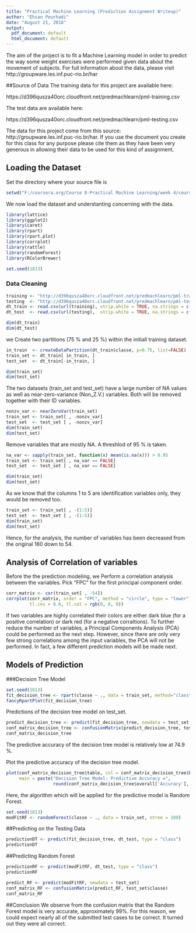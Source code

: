---
title: "Practical Machine Learning (Prediction Assignment Writeup)"
author: "Ehsan Pourhadi"
date: "August 21, 2018"
output:
  pdf_document: default
  html_document: default
---


The aim of the project is to fit a Machine Learning model in order to predict the way some weight exercises were performed given data about the movement of subjects. For full information about the data, please visit http://groupware.les.inf.puc-rio.br/har

##Source of Data
The training data for this project are available here:

https://d396qusza40orc.cloudfront.net/predmachlearn/pml-training.csv

The test data are available here:

https://d396qusza40orc.cloudfront.net/predmachlearn/pml-testing.csv

The data for this project come from this source: http://groupware.les.inf.puc-rio.br/har. If you use the document you create for this class for any purpose please cite them as they have been very generous in allowing their data to be used for this kind of assignment.

## Loading the Dataset
Set the directory where your source file is
```{r, echo = TRUE}
setwd("F:/coursera.org/Course 8-Practical Machine Learning/week 4/course project")
```
We now load the dataset and understanting concerning with the data.

```{r, echo = TRUE}
library(lattice)
library(ggplot2)
library(caret)
library(rpart)
library(rpart.plot)
library(corrplot)
library(rattle)
library(randomForest)
library(RColorBrewer)
```

```{r, echo = TRUE}
set.seed(1813)
```
### Data Cleaning
```{r, echo = TRUE}
training <- "http://d396qusza40orc.cloudfront.net/predmachlearn/pml-training.csv"
testing  <- "http://d396qusza40orc.cloudfront.net/predmachlearn/pml-testing.csv"
dt_train <- read.csv(url(training), strip.white = TRUE, na.strings = c("NA",""))
dt_test  <- read.csv(url(testing),  strip.white = TRUE, na.strings = c("NA",""))
```

```{r, echo = TRUE}
dim(dt_train)
dim(dt_test)
```
we Create two partitions (75 % and 25 %) within the initiall training dataset.

```{r, echo = TRUE}
in_train  <- createDataPartition(dt_train$classe, p=0.75, list=FALSE)
train_set <- dt_train[ in_train, ]
test_set  <- dt_train[-in_train, ]
```

```{r, echo = TRUE}
dim(train_set)
dim(test_set)
```

The two datasets (train_set and test_set) have a large number of NA values as well as near-zero-variance (Non_Z.V.) variables. Both will be removed together with their ID variables.

```{r, echo = TRUE}
nonzv_var <- nearZeroVar(train_set)
train_set <- train_set[ , -nonzv_var]
test_set  <- test_set [ , -nonzv_var]
dim(train_set)
dim(test_set)
```

Remove variables that are mostly NA. A threshlod of 95 % is taken.
```{r, echo = TRUE}
na_var <- sapply(train_set, function(x) mean(is.na(x))) > 0.95
train_set <- train_set[ , na_var == FALSE]
test_set  <- test_set [ , na_var == FALSE]
```

```{r, echo = TRUE}
dim(train_set)
dim(test_set)
```
As we know that the columns 1 to 5 are identification variables only, they would be removed too.
```{r, echo = TRUE}
train_set <- train_set[ , -(1:5)]
test_set  <- test_set [ , -(1:5)]
dim(train_set)
dim(test_set)
```
Hence, for the analysis, the number of variables has been decreased from the original 160 down to 54.

## Analysis of Correlation of variables 

Before the the prediction modeling, we Perform a correlation analysis between the variables. Pick "FPC" for the first principal component order.


```{r, echo = TRUE}
corr_matrix <- cor(train_set[ , -54])
corrplot(corr_matrix, order = "FPC", method = "circle", type = "lower",
         tl.cex = 0.6, tl.col = rgb(0, 0, 0))
```        

If two variables are highly correlated their colors are either dark blue (for a positive correlation) or dark red (for a negative corraltions). To further reduce the number of variables, a Principal Components Analysis (PCA) could be performed as the next step. However, since there are only very few strong correlations among the input variables, the PCA will not be performed. In fact, a few different prediction models will be made next.

## Models of Prediction 

###Decision Tree Model

```{r, echo = TRUE}
set.seed(1813)
fit_decision_tree <- rpart(classe ~ ., data = train_set, method="class")
fancyRpartPlot(fit_decision_tree)
```


Predictions of the decision tree model on test_set.
```{r, echo = TRUE}
predict_decision_tree <- predict(fit_decision_tree, newdata = test_set, type="class")
conf_matrix_decision_tree <- confusionMatrix(predict_decision_tree, test_set$classe)
conf_matrix_decision_tree
```


The predictive accuracy of the decision tree model is relatively low at 74.9 %.

Plot the predictive accuracy of the decision tree model.
```{r, echo = TRUE}
plot(conf_matrix_decision_tree$table, col = conf_matrix_decision_tree$byClass, 
     main = paste("Decision Tree Model: Predictive Accuracy =",
                  round(conf_matrix_decision_tree$overall['Accuracy'], 4)))
```                  
Here, the algorithm which will be applied for the predictive model is Random Forest.

```{r, echo = TRUE}
set.seed(1813)
modFitRF <- randomForest(classe ~ ., data = train_set, ntree = 100)
```
##Predicting on the Testing Data
```{r, echo = TRUE}
predictionDT <- predict(fit_decision_tree, dt_test, type = "class")
predictionDT
```
##Predicting Random Forest
```{r, echo = TRUE}
predictionRF <- predict(modFitRF, dt_test, type = "class")
predictionRF
```

```{r, echo = TRUE}
predict_RF <- predict(modFitRF, newdata = test_set)
conf_matrix_RF <- confusionMatrix(predict_RF, test_set$classe)
conf_matrix_RF
```

##Conclusion
We observe from the confusion matrix that the Random Forest model is very accurate, approximately 99%. For this reason, we could expect nearly all of the submitted test cases to be correct. It turned out they were all correct.
